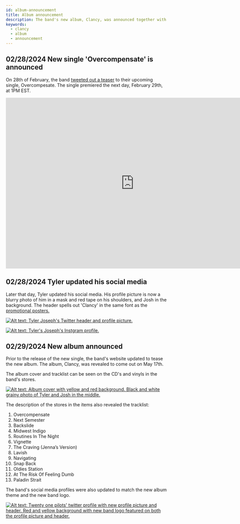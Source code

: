 ```yaml
---
id: album-announcement
title: Album announcement
description: The band's new album, Clancy, was announced together with the tracklist and album cover
keywords:
  - clancy
  - album
  - announcement
---
```


## 02/28/2024 New single 'Overcompensate' is announced

On 28th of February, the band [tweeted out a teaser](https://x.com/twentyonepilots/status/1762901004264108391?s=20) to their upcoming single, Overcompesate.
The single premiered the next day, February 29th, at 1PM EST.



<iframe width="800" height="534" src="https://www.youtube.com/embed/53tgVlXBZVg" title="Twenty One Pilots - Overcompensate (Official Video)" frameborder="0" allow="accelerometer; autoplay; clipboard-write; encrypted-media; gyroscope; picture-in-picture; web-share" allowfullscreen></iframe>

## 02/28/2024 Tyler updated his social media

Later that day, Tyler updated his social media. His profile picture is now a blurry photo of him in a mask and red tape on his shoulders, and Josh in the background. The header spells out 'Clancy' in the same font as the [promotional posters.](./clancy/promotional-posters-clancy.mdx)


[![Alt text: Tyler Joseph's Twitter header and profile picture.](./assets/tylertwt.png)](./assets/tylertwt.png)

[![Alt text: Tyler's Joseph's Instgram profile.](./assets/tylerig.png)](./assets/tylerig.png)

## 02/29/2024 New album announced

Prior to the release of the new single, the band's website updated to tease the new album.
The album, Clancy, was revealed to come out on May 17th. 

The album cover and tracklist can be seen on the CD's and vinyls in the band's stores.

[![Alt text: Album cover with yellow and red background. Black and white grainy photo of Tyler and Josh in the middle.](./assets/clancycover.png)](./assets/clancycover.png)

The description of the stores in the items also revealed the tracklist:
1. Overcompensate
2. Next Semester
3. Backslide
4. Midwest Indigo
5. Routines In The Night
6. Vignette
7. The Craving (Jenna’s Version)
8. Lavish
9. Navigating
10. Snap Back
11. Oldies Station
12. At The Risk Of Feeling Dumb
13. Paladin Strait

The band's social media profiles were also updated to match the new album theme and the new band logo.

[![Alt text: Twenty one pilots' twitter profile with new profile picture and header. Red and yellow background with new band logo featured on both the profile picture and header.](./assets/toptwt.png)](./assets/toptwt.png)